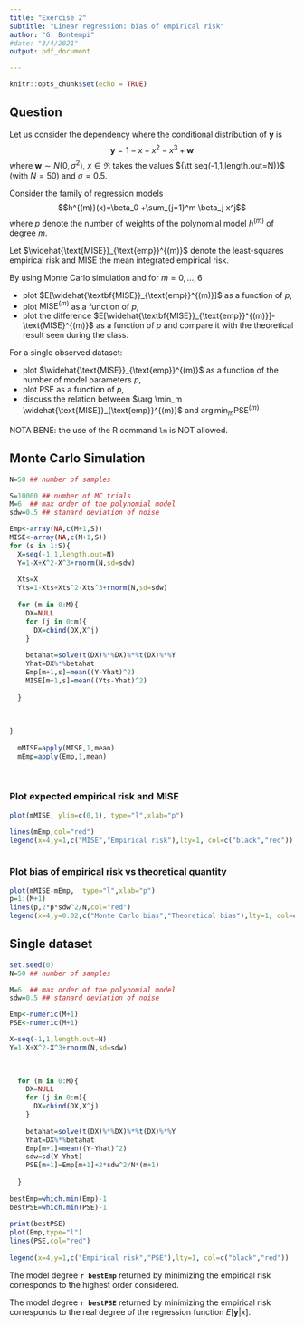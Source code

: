 ```yaml
---
title: "Exercise 2"
subtitle: "Linear regression: bias of empirical risk"
author: "G. Bontempi"
#date: "3/4/2021"
output: pdf_document

---
```


```r
knitr::opts_chunk$set(echo = TRUE)
```

## Question

Let us consider the dependency where the conditional distribution of ${\mathbf y}$ is
$$
{\mathbf y}= 1-x+x^2-x^3+{\mathbf w}
$$
where ${\mathbf w}\sim N(0,\sigma^2)$, $x \in \Re$
takes the values ${\tt seq(-1,1,length.out=N)}$ (with $N=50$) 
and $\sigma=0.5$.

Consider the family of regression models
$$h^{(m)}(x)=\beta_0 +\sum_{j=1}^m \beta_j x^j$$
where $p$ denote the number of weights of the polynomial model $h^{(m)}$ of degree $m$.

Let $\widehat{\text{MISE}}_{\text{emp}}^{(m)}$ denote the least-squares empirical risk
and MISE the mean integrated empirical risk.


By using Monte Carlo simulation and for $m=0,\dots,6$

*  plot
$E[\widehat{\textbf{MISE}}_{\text{emp}}^{(m)}]$ as a function of $p$,
* plot $\text{MISE}^{(m)}$ as a function of $p$,
* plot the difference $E[\widehat{\textbf{MISE}}_{\text{emp}}^{(m)}]-\text{MISE}^{(m)}$ 
as a function of $p$ and compare it with the theoretical result seen during the class.


For a single observed dataset:

* plot
$\widehat{\text{MISE}}_{\text{emp}}^{(m)}$ as a function of the number of model parameters $p$,
* plot PSE as a function of $p$,
* discuss the relation between $\arg \min_m \widehat{\text{MISE}}_{\text{emp}}^{(m)}$ and $\arg \min_m \text{PSE}^{(m)}$



NOTA BENE: the use of the R command $\texttt{lm}$ is NOT allowed.

\pagebreak

## Monte Carlo Simulation


```r

N=50 ## number of samples

S=10000 ## number of MC trials
M=6  ## max order of the polynomial model
sdw=0.5 ## stanard deviation of noise

Emp<-array(NA,c(M+1,S))
MISE<-array(NA,c(M+1,S))
for (s in 1:S){
  X=seq(-1,1,length.out=N)
  Y=1-X+X^2-X^3+rnorm(N,sd=sdw)
  
  Xts=X
  Yts=1-Xts+Xts^2-Xts^3+rnorm(N,sd=sdw)
  
  for (m in 0:M){
    DX=NULL
    for (j in 0:m){
      DX=cbind(DX,X^j)
    }
    
    betahat=solve(t(DX)%*%DX)%*%t(DX)%*%Y
    Yhat=DX%*%betahat
    Emp[m+1,s]=mean((Y-Yhat)^2)
    MISE[m+1,s]=mean((Yts-Yhat)^2)
   
  }
  
  
  
}
  
  mMISE=apply(MISE,1,mean)
  mEmp=apply(Emp,1,mean)
 
 

```



### Plot expected empirical risk and MISE

```r
plot(mMISE, ylim=c(0,1), type="l",xlab="p")

lines(mEmp,col="red")
legend(x=4,y=1,c("MISE","Empirical risk"),lty=1, col=c("black","red"))
 
```

### Plot bias of empirical risk vs theoretical quantity

```r
plot(mMISE-mEmp,  type="l",xlab="p")
p=1:(M+1)
lines(p,2*p*sdw^2/N,col="red")
legend(x=4,y=0.02,c("Monte Carlo bias","Theoretical bias"),lty=1, col=c("black","red"))
```

## Single dataset

```r
set.seed(0)
N=50 ## number of samples

M=6  ## max order of the polynomial model
sdw=0.5 ## stanard deviation of noise

Emp<-numeric(M+1)
PSE<-numeric(M+1)

X=seq(-1,1,length.out=N)
Y=1-X+X^2-X^3+rnorm(N,sd=sdw)
  

  
  for (m in 0:M){
    DX=NULL
    for (j in 0:m){
      DX=cbind(DX,X^j)
    }
    
    betahat=solve(t(DX)%*%DX)%*%t(DX)%*%Y
    Yhat=DX%*%betahat
    Emp[m+1]=mean((Y-Yhat)^2)
    sdw=sd(Y-Yhat)
    PSE[m+1]=Emp[m+1]+2*sdw^2/N*(m+1)
   
  }
  
bestEmp=which.min(Emp)-1
bestPSE=which.min(PSE)-1
  
print(bestPSE)
plot(Emp,type="l")
lines(PSE,col="red")
 
legend(x=4,y=1,c("Empirical risk","PSE"),lty=1, col=c("black","red"))

```


The  model degree **`r bestEmp`** returned by minimizing the empirical risk corresponds to the
highest order considered.

The  model degree **`r bestPSE`** returned by minimizing the empirical risk corresponds to the real degree of the regression function $E[{\mathbf y}| x]$.
